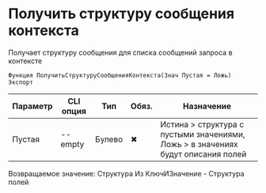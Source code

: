 ﻿---
sidebar_position: 5
---


# Получить структуру сообщения контекста
 Получает структуру сообщения для списка сообщений запроса в контексте



`Функция ПолучитьСтруктуруСообщенияКонтекста(Знач Пустая = Ложь) Экспорт`

  | Параметр | CLI опция | Тип | Обяз. | Назначение |
  |-|-|-|-|-|
  | Пустая | --empty | Булево | &#x2716; | Истина > структура с пустыми значениями, Ложь > в значениях будут описания полей |

  
  Возвращаемое значение:   Структура Из КлючИЗначение - Структура полей

<br/>




```bsl title="Пример использования для 1С:Предприятие/OneScript"

```
    




